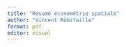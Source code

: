 ```yaml
---
title: "Résumé économétrie spatiale"
author: "Vincent Robitaille"
format: pdf
editor: visual
---
```


